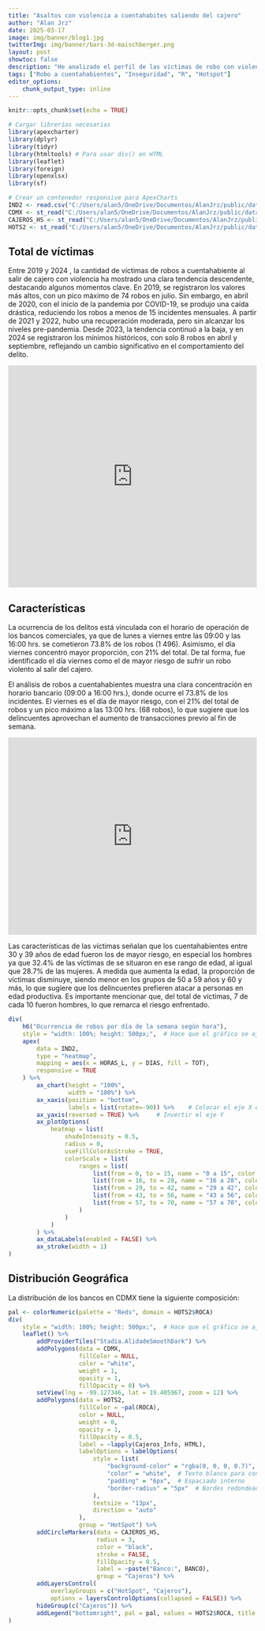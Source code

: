 ```yaml
---
title: "Asaltos con violencia a cuentahabites saliendo del cajero"
author: "Alan Jrz"
date: 2025-03-17
image: img/banner/blog1.jpg
twitterImg: img/banner/bars-3d-maischberger.png
layout: post
showtoc: false
description: "He analizado el perfil de las víctimas de robo con violencia a cuentahabientes al salir de los cajeros automáticos. Me he enfocado en la cantidad de víctimas, su edad y sexo, así como en los horarios y lugares donde ocurren con mayor frecuencia. También identifiqué cuáles son los cajeros y las instituciones bancarias con mayor riesgo, debido a su proximidad a zonas con alta concentración de robos."
tags: ["Robo a cuentahabientes", "Inseguridad", "R", "Hotspot"]
editor_options:
    chunk_output_type: inline
---
```

```r
knitr::opts_chunk$set(echo = TRUE)

# Cargar librerías necesarias
library(apexcharter)
library(dplyr)
library(tidyr)
library(htmltools) # Para usar div() en HTML
library(leaflet)
library(foreign)
library(openxlsx)
library(sf)

# Crear un contenedor responsive para ApexCharts
IND2 <- read.csv("C:/Users/alan5/OneDrive/Documentos/AlanJrz/public/data/Indicador_02.csv")
CDMX <- st_read("C:/Users/alan5/OneDrive/Documentos/AlanJrz/public/data/CDMX.geojson") # Poligono de CDMX
CAJEROS_HS <- st_read("C:/Users/alan5/OneDrive/Documentos/AlanJrz/public/data/CAJEROS_HS.geojson")
HOTS2 <- st_read("C:/Users/alan5/OneDrive/Documentos/AlanJrz/public/data/HOTS_FINAL.geojson")


```
## Total de víctimas 
Entre 2019 y 2024 , la cantidad de víctimas de robos a cuentahabiente al salir de cajero con violencia ha mostrado una clara tendencia descendente, destacando algunos momentos clave. En 2019, se registraron los valores más altos, con un pico máximo de 74 robos en julio. Sin embargo, en abril de 2020, con el inicio de la pandemia por COVID-19, se produjo una caída drástica, reduciendo los robos a menos de 15 incidentes mensuales. A partir de 2021 y 2022, hubo una recuperación moderada, pero sin alcanzar los niveles pre-pandemia. Desde 2023, la tendencia continuó a la baja, y en 2024 se registraron los mínimos históricos, con solo 8 robos en abril y septiembre, reflejando un cambio significativo en el comportamiento del delito.


<div style="display: flex; justify-content: center;">
<iframe title="Robos a cuentahabiente saliendo del cajero" 
aria-label="Interactive line chart" 
id="datawrapper-chart-WQyVk" 
src="https://datawrapper.dwcdn.net/WQyVk/2/" 
scrolling="no" frameborder="0" 
style="width: 100%; min-width: 100% !important; border: none;" 
height="450" data-external="1"></iframe>
</div>
    
## Características
La ocurrencia de los delitos está vinculada con el horario de operación de los bancos comerciales, ya que de lunes a viernes entre las 09:00 y las 16:00 hrs. se cometieron 73.8% de los robos (1 496). Asimismo, el día viernes concentró mayor proporción, con 21% del total. De tal forma, fue identificado el día viernes como el de mayor riesgo de sufrir un robo violento al salir del cajero.

El análisis de robos a cuentahabientes muestra una clara concentración en horario bancario (09:00 a 16:00 hrs.), donde ocurre el 73.8% de los incidentes. El viernes es el día de mayor riesgo, con el 21% del total de robos y un pico máximo a las 13:00 hrs. (68 robos), lo que sugiere que los delincuentes aprovechan el aumento de transacciones previo al fin de semana.

<div style="display: flex; justify-content: center;">
<iframe title="Distribución de víctimas por rango de edad y sexo" 
aria-label="Gráfico de rangos" 
id="datawrapper-chart-KRbX1" 
src="https://datawrapper.dwcdn.net/KRbX1/4/" 
scrolling="no" frameborder="0" 
style="width: 100%; min-width: 100% !important; border: none;" 
height="400" data-external="1"></iframe>
</div>
    
Las características de las víctimas señalan que los cuentahabientes entre 30 y 39 años de edad fueron los de mayor riesgo, en especial los hombres ya que 32.4% de las víctimas de se situaron en ese rango de edad, al igual que 28.7% de las mujeres. A medida que aumenta la edad, la proporción de víctimas disminuye, siendo menor en los grupos de 50 a 59 años y 60 y más, lo que sugiere que los delincuentes prefieren atacar a personas en edad productiva. Es importante mencionar que, del total de víctimas, 7 de cada 10 fueron hombres, lo que remarca el riesgo enfrentado.

```r
div(
    h6("Ocurrencia de robos por día de la semana según hora"),
    style = "width: 100%; height: 500px;",  # Hace que el gráfico se ajuste dinámicamente
    apex(
        data = IND2,
        type = "heatmap",
        mapping = aes(x = HORAS_L, y = DIAS, fill = TOT),
        responsive = TRUE
    ) %>%
        ax_chart(height = "100%",
                 width = "100%") %>%
        ax_xaxis(position = "bottom",
                 labels = list(rotate=-90)) %>%    # Colocar el eje X en la parte superior
        ax_yaxis(reversed = TRUE) %>%     # Invertir el eje Y
        ax_plotOptions(
            heatmap = list(
                shadeIntensity = 0.5,
                radius = 0,
                useFillColorAsStroke = TRUE,
                colorScale = list(
                    ranges = list(
                        list(from = 0, to = 15, name = "0 a 15", color = "#edf8fb"),
                        list(from = 16, to = 28, name = "16 a 28", color = "#b3cde3"),
                        list(from = 29, to = 42, name = "29 a 42", color = "#8c96c6"),
                        list(from = 43, to = 56, name = "43 a 56", color = "#8856a7"),
                        list(from = 57, to = 70, name = "57 a 70", color = "#810f7c")
                    )
                )
            )
        ) %>%
        ax_dataLabels(enabled = FALSE) %>%
        ax_stroke(width = 1)
)
```

## Distribución Geográfica
La distribución de los bancos en CDMX tiene la siguiente composición:
    
    
    
    
```r

pal <- colorNumeric(palette = "Reds", domain = HOTS2$ROCA)
div(
    style = "width: 100%; height: 500px;",  # Hace que el gráfico se ajuste dinámicamente
    leaflet() %>%
        addProviderTiles("Stadia.AlidadeSmoothDark") %>%
        addPolygons(data = CDMX,
                    fillColor = NULL, 
                    color = "white", 
                    weight = 1, 
                    opacity = 1, 
                    fillOpacity = 0) %>% 
        setView(lng = -99.127346, lat = 19.405967, zoom = 12) %>% 
        addPolygons(data = HOTS2, 
                    fillColor = ~pal(ROCA), 
                    color = NULL, 
                    weight = 0, 
                    opacity = 1, 
                    fillOpacity = 0.5,
                    label = ~lapply(Cajeros_Info, HTML),  
                    labelOptions = labelOptions(
                        style = list(
                            "background-color" = "rgba(0, 0, 0, 0.7)",  # Fondo oscuro semitransparente
                            "color" = "white",  # Texto blanco para contraste
                            "padding" = "6px",  # Espaciado interno
                            "border-radius" = "5px"  # Bordes redondeados
                        ),
                        textsize = "13px",
                        direction = "auto"
                    ),
                    group = "HotSpot") %>%
        addCircleMarkers(data = CAJEROS_HS,
                         radius = 3, 
                         color = "black", 
                         stroke = FALSE, 
                         fillOpacity = 0.5,
                         label = ~paste("Banco:", BANCO),
                         group = "Cajeros") %>%
        addLayersControl(
            overlayGroups = c("HotSpot", "Cajeros"),
            options = layersControlOptions(collapsed = FALSE)) %>%
        hideGroup(c("Cajeros")) %>%
        addLegend("bottomright", pal = pal, values = HOTS2$ROCA, title = "Robos")  
)
```